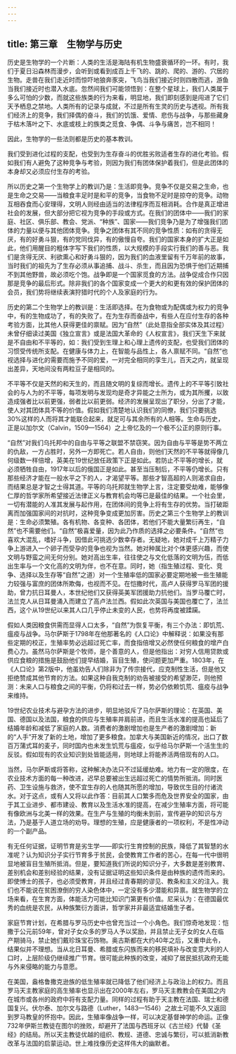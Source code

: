 ```yaml
---
---
---
```

title: 第三章　生物学与历史
---




历史是生物学的一个片断：人类的生活是海陆有机生物盛衰循环的一环。有时，我们于夏日沿森林而漫步，会听到或看到成百上千飞的、跳的、爬的、游的、穴居的生物。走兽在我们走近时而惊吓地狼奔豕突，飞鸟当我们接近时则四散而逃，游鱼当我们接近时也潜入水底。忽然间我们可能领悟到：在整个星球上，我们人类属于多么可怕的少数，而就这些族类的行为来看，明显地，我们即刻感到是闯进了它们天予栖息之禁地。人类所有的记录与成就，不过是所有生灵的历史与透视。所有我们经济上的竞争，我们择偶的奋斗，我们的饥饿、爱情、悲伤与战争，与那些藏身于枯木落叶之下、水底或枝上的族类之觅食、争偶、斗争与痛苦，岂不相同！

因此，生物学的一些法则都是历史的基本教训。

我们受到进化过程的支配，也受到为生存奋斗的优胜劣败适者生存的进化考验。假如我们有人避免了这种竞争与考验，则因为我们有团体保护着我们，但是此团体的本身却又必须应付生存的考验。

所以历史之第一个生物学上的教训乃是：生活即竞争。竞争不仅是交易之生命，也是生命之交易——当粮食丰足时是和平的竞争，当食物不足时是掠夺的竞争。动物互相吞食而心安理得，文明人则经由适当的法律程序而互相消耗。合作是真正增进社会的发展，但大部分把它视为竞争的手段或方式。在我们的团体中——我们的家庭、社区、俱乐部、教会、党派、“种族”、国家——我们竞争乃是为了增强我们团体的力量以便与其他团体竞争。竞争之团体有其不同的竞争性质：如有的贪得无厌，有的好勇斗狠，有的党同伐异，有的傲慢自夸。我们的国家本身的扩大正是如此，他们用醒目的粗体字写下我们的性质，以大规模的手段实行我们的善与恶。我们是贪得无厌、利欲熏心和好勇斗狠的，因为我们的血液里留有千万年前的故事，当时我们的祖先为了生存必须从事追捕、战斗、杀生，而且因为恐惧于他们近期捕不到其他野兽，故必须吃个饱。战争即是一个国家觅食的方法。战争促成合作只因那是竞争的最后形式。除非我们的各个国家变成一个更大的和更有效的保护团体的会员，我们势将继续表演狩猎时代的个人及家庭的行为。

历史的第二个生物学上的教训是：生活即选择。在为食物或为配偶或为权力的竞争中，有的生物成功了，有的失败了。在为生存而奋战中，有些人在应付生存的各种考验方面，比其他人获得更佳的禀赋。因为“自然”（此处意指全部实体及其过程）未曾仔细读过美国《独立宣言》或是法国大革命的《人权宣言》，我们天生下来就是不自由和不平等的，如：我们受到生理上和心理上遗传的支配，也受我们团体的习惯受传统所支配。在健康与体力上，在智能与品性上，各人禀赋不同。“自然”也视选择与进化的需要而施予不同的爱，一对完全相同的孪生儿，百天之内，就呈现出差异，天地间没有两粒豆子是相同的。

不平等不仅是天然的和天生的，而且随文明的复综而增长。遗传上的不平等引致社会的与人为的不平等，每项发明与发现均是奇才异能之士所为，或为其所攫，以致造成强者比以前更强，弱者比以前更弱。经济的发展呈现出了职分，分出了才能，使人对其团体具不等的价值。假如我们清楚地认识我们的同僚，我们只要挑选30%这样的人而将其才能联合起来，就足可与其余所有的人相等。生命与历史，正是以加尔文（Calvin，1509—1564）之上帝忆及的一个极不公正的原则行事。

“自然”对我们乌托邦中的自由与平等之联盟不禁窃笑。因为自由与平等是势不两立的仇敌，一方占胜时，另外一方即死亡。若人自由，则他们天然的不平等就得像几何级数一样倍增，英美在19世纪放任政策下正是如此。若防止不平等的增长，就必须牺牲自由，1917年以后的俄国正是如此。甚至当压制后，不平等仍增长。只有那些经济才能在一般水平之下的人，才渴望平等。那些才智高超的人则渴求自由，而结果总是才智之士得其道。平等的乌托邦就生物学上言，注定要受劫难，能够像仁厚的哲学家所希望接近法律正义与教育机会均等已是最佳的结果。一个社会里，一切有潜能的人准其发展与起作用，在团体间的竞争上将有生存的优势。当打破距离而加强国家间的对抗时，这种竞争变成更加厉害。历史之第三个生物学上的教训是：生命必须繁殖。各有机物、各变种、各团体，若他们不能大量繁衍再生，“自然”也不需要他们。“自然”极喜爱量，因为此乃作质的选择之必要条件。“自然”也喜欢大混乱，嗜好斗争，因借此可挑选少数幸存者。无疑地，她对成千上万精子力争上游进入一个卵子而受孕的竞争也视为当然。她对种属比对个体更感兴趣，而使文明与野蛮之间无何分别。她对高出生率，往往使之与文化低落的文明为伍，而低出生率与一个文化高的文明为伴，也不在意。同时，她（指生殖过程、变化、竞争、选择以及生存等“自然”之道）对一个生殖率低的国家必要定期地被一些生殖能力较强与富庶的团体所欺侮，也视而不见。在恺撒时代，高卢人获得罗马军团的援助，曾力抗日耳曼人，本世纪他们又获得英美军团援助力抗他们。当罗马覆亡时，法兰克人从日耳曼涌入而建立了高卢法兰西。假如此次英国与美国也覆亡了，法兰西，这个从19世纪以来其人口几乎停止未变的人民，也势将再度被蹂躏。

假如人类因粮食供需而显得人口太多，“自然”为恢复平衡，有三个办法：即饥荒、瘟疫与战争。马尔萨斯于1798年在他那著名的《人口论》中解释说：如果没有那些定期的校正，生殖率势必远超过死亡率，而食指倍增又必然使任何粮食的增产白费心力。虽然马尔萨斯是个牧师，是个善意的人，但是他指出：对穷人信用贷款或供应食粮的措施是鼓励他们提早结婚，盲目生殖，使问题更加严重。1803年，在《人口论》第2版中，他虽劝告人们除非为了传宗接代，应克制性生活，但是他又拒绝赞成其他节育的方法。如果这种自我克制的劝告被接受的希望渺茫，则他预测：未来人口与粮食之间的平衡，仍将和过去一样，势必仍依赖饥荒、瘟疫与战争来维持。

19世纪农业技术与避孕方法的进步，明显地驳斥了马尔萨斯的理论：在英国、美国、德国以及法国，粮食的供应与生殖率并肩前进，而且生活水准的提高也延后了结婚年龄和减低了家庭的人数。消费者的激剧增加也是生产者的激剧增加：新的“人手”开发了新的土地，增加了更多粮食。加拿大与美国新近的情况，出口了数百万蒲式耳的麦子，同时国内也未发生饥荒与瘟疫，似乎给马尔萨斯一个活生生的反驳。假如现有的农业知识到处皆能适用，则地球上将能养活两倍现有的人口。

当然，马尔萨斯或将答称，这种解决办法只不过延缓劫难。地力有一定的限度，在农业技术方面的每一种改进，迟早总要被出生远超过死亡的情势所抵消。同时医药、卫生设施与救济，使不宜生存的人也随其所愿的增加，导致优生目的付诸流水。对于这点，或有人又将以此作答：目前其人口繁多而危及世界安全的国家，由于其工业进步、都市建设、教育以及生活水准的提高，在减少生殖率方面，将可能有像欧洲与北美一样的效果。在生产与生殖的均衡未到前，宣传避孕的知识与方法，乃是基于人道立场的劝导。理想的生殖，应是健康者的一项权利，不是性冲动的一个副产品。

有无任何证据，证明节育是劣生学——即实行生育控制的民族，降低了其智慧的水准呢？认为知识分子实行节育多于贫民，会使教育工作者的苦心，在每一代中很明显地被盲目生殖所抵消。但是，要知道我们所说的知识分子，大多数是差别教育、差别机会和差别经验的结果，没有证据证明这些知识条件是由种族的遗传而来的。即使博士的孩子，也必须受教育，并且经过青春期的谬见、教条和主义的注入。我们也不能说在贫困潦倒的穷人染色体中，一定没有多少潜能和异禀。就生物学的立场来看，在生育方面，体能活力可能比知识门第更有价值。尼采认为：在德国最优秀的血统是农民，从种族繁衍方面讲，哲学家并非最适宜结婚生子者。

家庭节育计划，在希腊与罗马历史中也曾充当过一个小角色。我们惊奇地发现：恺撒于公元前59年，曾对子女众多的罗马人予以奖励，并且禁止无子女的女人在临产期骑马，禁止她们戴珍珠宝石饰物。奥古斯都在大约40年之后，又重申此令，结果似并不理想。当从北日耳曼、希腊或东闪族而来的移民填补与改变意大利的人口时，上层阶级仍继续推广节育。很可能此种族的改变，减抑了居民抵抗政府无能与外来侵略的能力与意愿。

在美国，盎格鲁撒克逊族的低生殖率就已降低了他们经济上与政治上的权力。而且罗马天主教家庭的高生殖率也显示出在2000年左右，罗马天主教教会在美国之内在城市或各州的政府中将有支配力量。同样的过程有助于天主教在法国、瑞士和德国复兴。伏尔泰、加尔文与路德（Luther，1483—1546）之故土可能不久又返回到罗马教皇的怀抱中。因此，生殖率像战争一样，可以决定基督神学的命运。正像732年伊斯兰教徒在图尔的挫败，却避开了法国与西班牙以《古兰经》代替《圣经》的结局。所以天主教徒优越的组织、教规、道德、忠诚与繁衍，可以抵消新教改革与法国的启蒙运动。世上难找像历史这样伟大的幽默者。